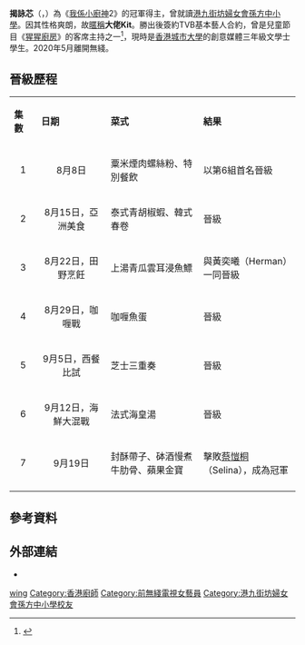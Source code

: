 {{Infobox person
| 姓名     = 揭詠芯
| 圖像     = 
| 圖像大小 = 
| 圖像說明 = 
| 羅馬拼音 = Kit Wing Sum
| 英文名   = Kit
| 出生日期 = {{Birth date and age|2001|10|6}}
| 出生地點 = {{HKG}}
| 國籍     = {{CHN-HKG}}
| 別名     = 大佬Kit
| 教育程度 = 大學三年級
| 母校    = [[港九街坊婦女會孫方中小學|港九街坊婦女會孫方中小學]]、[[孫方中學校|孫方中學校]]、[[香港城市大學|香港城市大學]]
| 職業     = [[學生|學生]]、[[廚師|小廚師]]、[[副導演|副導演]]、[[收音師|收音師]]
| 電視節目 = 《[[我係小廚神|我係小廚神]]2》<ref>{{Cite web |url=http://programme.tvb.com/variety/chefminor2/ |title=無綫電視節目網頁 - 我係小廚神2 |access-date=2016-04-25 |archive-date=2016-05-09 |archive-url=https://web.archive.org/web/20160509021930/http://programme.tvb.com/variety/chefminor2/ |dead-url=no }}</ref>
| 獎項     = 《我係小廚神2》冠軍
}}
'''揭詠芯'''（{{lang-en|Kit Kit Wing Sum}}，{{bd|2001年|10月6日<ref>{{cite web |publisher=電視廣播有限公司 |url=http://artiste.tvb.com/main/artistedetail/kitwingsum |dead-url=yes |archive-url=https://web.archive.org/web/20200225201217/http://artiste.tvb.com/main/artistedetail/kitwingsum |title=女藝人'''揭詠芯'''基本資料 |archive-date=2020-02-25 |access-date=2021-05-20 |language=zh-hant }}</ref>}}）為《[[我係小廚神|我係小廚神]]2》的冠軍得主，曾就讀[[港九街坊婦女會孫方中小學|港九街坊婦女會孫方中小學]]。因其性格爽朗，故[[暱稱|暱稱]]'''大佬Kit'''。勝出後簽約TVB基本藝人合約，曾是兒童節目《[[猩猩補習班|猩猩廚房]]》的客席主持之一<ref>{{cite news |url=https://news.mingpao.com/pns/dailynews/web_tc/article/20160426/s00005/1461608615846 |title=美食DIY：拿手椒鹽蝦 惹味香噴噴 小廚神隨心煮出佳餚 |newspaper=明報 |date=2016-04-26 |language=zh-hant |accessdate=2017-06-07 |archive-date=2018-08-07 |archive-url=https://web.archive.org/web/20180807094412/https://news.mingpao.com/pns/dailynews/web_tc/article/20160426/s00005/1461608615846 |dead-url=no }}</ref>，現時是[[香港城市大學|香港城市大學]]的創意媒體三年級文學士學生。2020年5月離開無綫。

==晉級歷程==
{|class="wikitable" style="width:65%; font-size: 14px;"
|- style="background:cornflowerblue; color:white" align=center
|style="width:5%"|'''集數'''||style="width:15%"|'''日期'''||style="width:20%"|'''菜式'''||style="width:20%"|'''結果'''
|-
|align=center| 1 ||align=center| 8月8日 || 粟米煙肉螺絲粉、特別餐飲 ||{{colorbox|#99FF99}} 以第6組首名晉級
|-
|align=center| 2 ||align=center| 8月15日，亞洲美食 || 泰式青胡椒蝦、韓式春卷 ||{{colorbox|#99FF99}} 晉級
|-
|align=center| 3 ||align=center| 8月22日，田野烹飪 || 上湯青瓜雲耳浸魚鰾 ||{{colorbox|#99FF99}} 與黃奕曦（Herman）一同晉級
|-
|align=center| 4 ||align=center| 8月29日，咖喱戰 || 咖喱魚蛋 ||{{colorbox|#99FF99}} 晉級
|-
|align=center| 5 ||align=center| 9月5日，西餐比試 || 芝士三重奏 ||{{colorbox|#99FF99}} 晉級
|-
|align=center| 6 ||align=center| 9月12日，海鮮大混戰 || 法式海皇湯 ||{{colorbox|#99FF99}} 晉級
|-
|align=center| 7 ||align=center| 9月19日 || 封酥帶子、砵酒慢煮牛肋骨、蘋果金寶 ||{{colorbox|#99FF99}} 擊敗[[蔡愷桐|蔡愷桐]]（Selina），成為冠軍
|-
|}

==參考資料==
{{reflist}}

==外部連結==
*{{Instagram|kit_kitwingsum}}

{{DEFAULTSORT:kit}}

[[Category:揭姓|wing]]
[[Category:香港廚師|Category:香港廚師]]
[[Category:前無綫電視女藝員|Category:前無綫電視女藝員]]
[[Category:港九街坊婦女會孫方中小學校友|Category:港九街坊婦女會孫方中小學校友]]